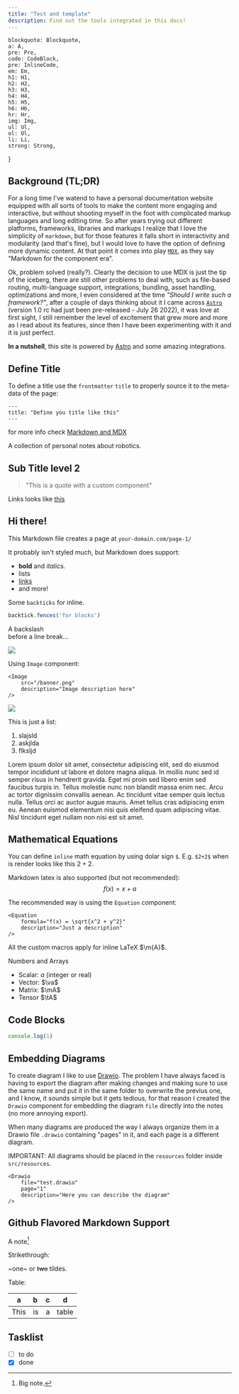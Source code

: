 ```yaml
---
title: "Test and template"
description: Find out the tools integrated in this docs!
---
```



    blockquote: Blockquote,
    a: A,
    pre: Pre,
    code: CodeBlock,
    pre: InlineCode,
    em: Em,
    h1: H1,
    h2: H2,
    h3: H3,
    h4: H4,
    h5: H5,
    h6: H6,
    hr: Hr,
    img: Img,
    ul: Ul,
    ol: Ol,
    li: Li,
    strong: Strong,
}

## Background (TL;DR)

For a long time I've watend to have a personal documentation website equipped with all sorts of tools to make the content more engaging and interactive, but without shooting myself in the foot with complicated markup languages and long editing time. So after years trying out different platforms, frameworks, libraries and markups I realize that I love the simplicity of `markdown`, but for those features it falls short in interactivity and modularity (and that's fine), but I would love to have the option of defining more dynamic content. At that point it comes into play [`MDX`](https://mdxjs.com/), as they say "Markdown for the component era".

Ok, problem solved (really?). Clearly the decision to use MDX is just the tip of the iceberg, there are still other problems to deal with, such as file-based routing, multi-language support, integrations, bundling, asset handling, optimizations and more, I even considered at the time *"Should I write such a framework?"*, after a couple of days thinking about it I came across [`Astro`](https://astro.build/) (version 1.0 rc had just been pre-released - July 26 2022), it was love at first sight, I still remember the level of excitement that grew more and more as I read about its features, since then I have been experimenting with it and it is just perfect.

**In a nutshell**, this site is powered by [Astro](https://astro.build/) and some amazing integrations.

## Define Title

To define a title use the `frontmatter` `title` to properly source it to the meta-data of the page:
```
---
title: "Define you title like this"
---
```

for more info check [Markdown and MDX](https://docs.astro.build/en/guides/markdown-content/)

A collection of personal notes about robotics.

## Sub Title level 2

> "This is a quote with a custom component"

Links looks like [this](www.google.com)

## Hi there!

This Markdown file creates a page at `your-domain.com/page-1/`

It probably isn't styled much, but Markdown does support:
- **bold** and _italics._
- lists
- [links](https://astro.build)
- and more!

Some `backticks` for inline.

```js
backtick.fences('for blocks')
```

A backslash\
before a line break…

![](/banner.png)

Using `Image` component:

```
<Image
    src="/banner.png"
    description="Image description here"
/>
```

<Image
    src="/banner.png"
    description="Image description **here**"
/>

This is just a list:
1. slajsld
2. askjlda
3. flksljd

Lorem ipsum dolor sit amet, consectetur adipiscing elit, sed do eiusmod tempor incididunt ut labore et dolore magna aliqua. In mollis nunc sed id semper risus in hendrerit gravida. Eget mi proin sed libero enim sed faucibus turpis in. Tellus molestie nunc non blandit massa enim nec. Arcu ac tortor dignissim convallis aenean. Ac tincidunt vitae semper quis lectus nulla. Tellus orci ac auctor augue mauris. Amet tellus cras adipiscing enim eu. Aenean euismod elementum nisi quis eleifend quam adipiscing vitae. Nisl tincidunt eget nullam non nisi est sit amet.

<Cube
    description="Describe the image here"
/>

## Mathematical Equations

You can define `inline` math equation by using dolar sign `$`. E.g. `$2+2$` when is render looks like this $2+2$.

Markdown latex is also supported (but not recommended):
$$
f(x) = x + a
$$

The recommended way is using the `Equation` component:
```
<Equation 
    formula="f(x) = \sqrt{x^2 + y^2}" 
    description="Just a description"
/>
```

<Equation 
    formula="f(x) = \sqrt{x^2 + y^2} + \evh" 
    description="Just a description"
/>

All the custom macros apply for inline LaTeX $\m{A}$.

Numbers and Arrays
- Scalar: $a$ (integer or real)
- Vector: $\va$
- Matrix: $\mA$
- Tensor $\tA$

## Code Blocks

```js filename="index.js"
console.log(1)
```

## Embedding Diagrams

To create diagram I like to use [Drawio](https://www.draw.io/). The problem I have always faced is having to export the diagram after making changes and making sure to use the same name and put it in the same folder to overwrite the previus one, and I know, it sounds simple but it gets tedious, for that reason I created the `Drawio` component for embedding the diagram `file` directly into the notes (no more annoying export).

When many diagrams are produced the way I always organize them in a Drawio file `.drawio` containing "pages" in it, and each page is a different diagram.

IMPORTANT: All diagrams should be placed in the `resources` folder inside `src/resources`.

```
<Drawio 
    file="test.drawio"
    page="1"
    description="Here you can describe the diagram"
/>
```

<Drawio 
    file="test.drawio"
    page="1"
    description="Here you can describe the diagram"
/>

<Drawio 
    file="test.drawio"
    page="2"
/>

## Github Flavored Markdown Support

A note[^1]

[^1]: Big note.

Strikethrough:

~one~ or ~~two~~ tildes.

Table:

| a | b  |  c |  d  |
| - | :- | -: | :-: |
| This | is | a | table |

## Tasklist

* [ ] to do
* [x] done

